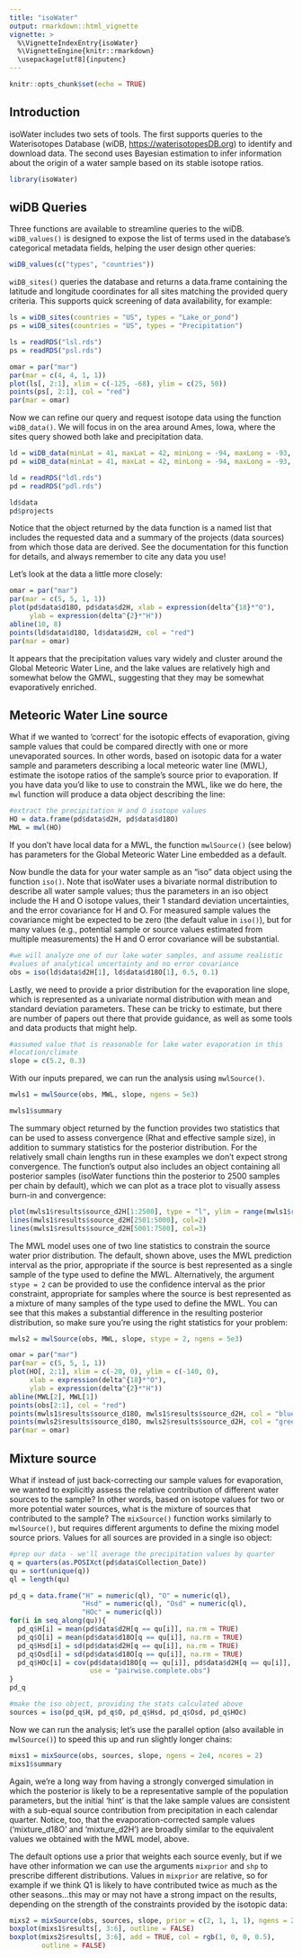 ---
title: "isoWater"
output: rmarkdown::html_vignette
vignette: >
  %\VignetteIndexEntry{isoWater}
  %\VignetteEngine{knitr::rmarkdown}
  \usepackage[utf8]{inputenc}
---

```{r setup, include=FALSE}
knitr::opts_chunk$set(echo = TRUE)
```

## Introduction

isoWater includes two sets of tools. The first supports queries to the Waterisotopes Database (wiDB, [https://waterisotopesDB.org](https://wateriso.utah.edu/waterisotopes/pages/spatial_db/SPATIAL_DB.html)) to identify and download data. The second uses Bayesian estimation to infer information about the origin of a water sample based on its stable isotope ratios. 

```{r load, echo=FALSE}
library(isoWater)
```

## wiDB Queries

Three functions are available to streamline queries to the wiDB. `wiDB_values()` is designed to expose the list of terms used in the database's categorical metadata fields, helping the user design other queries:

```{r values}
wiDB_values(c("types", "countries"))
```

`wiDB_sites()` queries the database and returns a data.frame containing the latitude and longitude coordinates for all sites matching the provided query criteria. This supports quick screening of data availability, for example:

```{r query1}
ls = wiDB_sites(countries = "US", types = "Lake_or_pond")
ps = wiDB_sites(countries = "US", types = "Precipitation")
```

```{r siteData, include=FALSE}
ls = readRDS("lsl.rds")
ps = readRDS("psl.rds")
```

```{r sites, fig.width=5, fig.asp=0.6}
omar = par("mar")
par(mar = c(4, 4, 1, 1))
plot(ls[, 2:1], xlim = c(-125, -68), ylim = c(25, 50))
points(ps[, 2:1], col = "red")
par(mar = omar)
```

Now we can refine our query and request isotope data using the function `wiDB_data()`. We will focus in on the area around Ames, Iowa, where the sites query showed both lake and precipitation data. 

```{r query2}
ld = wiDB_data(minLat = 41, maxLat = 42, minLong = -94, maxLong = -93, types = "Lake")
pd = wiDB_data(minLat = 41, maxLat = 42, minLong = -94, maxLong = -93, types = "Precipitation")
```

```{r dataData, include = FALSE}
ld = readRDS("ldl.rds")
pd = readRDS("pdl.rds")
```

```{r data}
ld$data
pd$projects
```

Notice that the object returned by the data function is a named list that includes the requested data and a summary of the projects (data sources) from which those data are derived. See the documentation for this function for details, and always remember to cite any data you use!

Let's look at the data a little more closely:

```{r plot, fig.width=5, fig.asp=0.8}
omar = par("mar")
par(mar = c(5, 5, 1, 1))
plot(pd$data$d18O, pd$data$d2H, xlab = expression(delta^{18}*"O"),
     ylab = expression(delta^{2}*"H"))
abline(10, 8)
points(ld$data$d18O, ld$data$d2H, col = "red")
par(mar = omar)
```

It appears that the precipitation values vary widely and cluster around the Global Meteoric Water Line, and the lake values are relatively high and somewhat below the GMWL, suggesting that they may be somewhat evaporatively enriched.

## Meteoric Water Line source

What if we wanted to 'correct' for the isotopic effects of evaporation, giving sample values that could be compared directly with one or more unevaporated sources. In other words, based on isotopic data for a water sample and parameters describing a local meteoric water line (MWL), estimate the isotope ratios of the sample's source prior to evaporation. If you have data you'd like to use to constrain the MWL, like we do here, the `mwl` function will produce a data object describing the line: 

```{r mwl, fig.width=5, fig.asp=0.8}
#extract the precipitation H and O isotope values
HO = data.frame(pd$data$d2H, pd$data$d18O)
MWL = mwl(HO)
```

If you don't have local data for a MWL, the function `mwlSource()` (see below) has parameters for the Global Meteoric Water Line embedded as a default.

Now bundle the data for your water sample as an "iso" data object using the function `iso()`. Note that isoWater uses a bivariate normal distribution to describe all water sample values; thus the parameters in an iso object include the H and O isotope values, their 1 standard deviation uncertainties, and the error covariance for H and O. For measured sample values the covariance might be expected to be zero (the default value in `iso()`), but for many values (e.g., potential sample or source values estimated from multiple measurements) the H and O error covariance will be substantial.

```{r iso}
#we will analyze one of our lake water samples, and assume realistic
#values of analytical uncertainty and no error covariance
obs = iso(ld$data$d2H[1], ld$data$d18O[1], 0.5, 0.1)
```

Lastly, we need to provide a prior distribution for the evaporation line slope, which is represented as a univariate normal distribution with mean and standard deviation parameters. These can be tricky to estimate, but there are number of papers out there that provide guidance, as well as some tools and data products that might help.

```{r ELslope}
#assumed value that is reasonable for lake water evaporation in this
#location/climate
slope = c(5.2, 0.3)
```

With our inputs prepared, we can run the analysis using `mwlSource()`. 

```{r mwlSource1, results='hide'}
mwls1 = mwlSource(obs, MWL, slope, ngens = 5e3)
```
```{r mwlSource1out}
mwls1$summary
```


The summary object returned by the function provides two statistics that can be used to assess convergence (Rhat and effective sample size), in addition to summary statistics for the posterior distribution. For the relatively small chain lengths run in these examples we don't expect strong convergence. The function's output also includes an object containing all posterior samples (isoWater functions thin the posterior to 2500 samples per chain by default), which we can plot as a trace plot to visually assess burn-in and convergence:

```{r traceplot, fig.width=5, fig.asp=0.8}
plot(mwls1$results$source_d2H[1:2500], type = "l", ylim = range(mwls1$results$source_d2H))
lines(mwls1$results$source_d2H[2501:5000], col=2)
lines(mwls1$results$source_d2H[5001:7500], col=3)
```

The MWL model uses one of two line statistics to constrain the source water prior distribution. The default, shown above, uses the MWL prediction interval as the prior, appropriate if the source is best represented as a single sample of the type used to define the MWL. Alternatively, the argument `stype = 2` can be provided to use the confidence interval as the prior constraint, appropriate for samples where the source is best represented as a mixture of many samples of the type used to define the MWL. You can see that this makes a substantial difference in the resulting posterior distribution, so make sure you're using the right statistics for your problem:

```{r mwlSource2, results='hide'}
mwls2 = mwlSource(obs, MWL, slope, stype = 2, ngens = 5e3)
```
```{r mulSource2out, fig.width=5, fig.asp=0.8}
omar = par("mar")
par(mar = c(5, 5, 1, 1))
plot(HO[, 2:1], xlim = c(-20, 0), ylim = c(-140, 0),
     xlab = expression(delta^{18}*"O"),
     ylab = expression(delta^{2}*"H"))
abline(MWL[2], MWL[1])
points(obs[2:1], col = "red")
points(mwls1$results$source_d18O, mwls1$results$source_d2H, col = "blue")
points(mwls2$results$source_d18O, mwls2$results$source_d2H, col = "green")
par(mar = omar)
```

## Mixture source

What if instead of just back-correcting our sample values for evaporation, we wanted to explicitly assess the relative contribution of different water sources to the sample? In other words, based on isotope values for two or more potential water sources, what is the mixture of sources that contributed to the sample? The `mixSource()` function works similarly to `mwlSource()`, but requires different arguments to define the mixing model source priors. Values for all sources are provided in a single iso object:

```{r sources}
#prep our data - we'll average the precipitation values by quarter
q = quarters(as.POSIXct(pd$data$Collection_Date))
qu = sort(unique(q))
ql = length(qu)

pd_q = data.frame("H" = numeric(ql), "O" = numeric(ql),
                  "Hsd" = numeric(ql), "Osd" = numeric(ql),
                  "HOc" = numeric(ql))
for(i in seq_along(qu)){
  pd_q$H[i] = mean(pd$data$d2H[q == qu[i]], na.rm = TRUE)
  pd_q$O[i] = mean(pd$data$d18O[q == qu[i]], na.rm = TRUE)
  pd_q$Hsd[i] = sd(pd$data$d2H[q == qu[i]], na.rm = TRUE)
  pd_q$Osd[i] = sd(pd$data$d18O[q == qu[i]], na.rm = TRUE)
  pd_q$HOc[i] = cov(pd$data$d18O[q == qu[i]], pd$data$d2H[q == qu[i]],
                    use = "pairwise.complete.obs")
}
pd_q

#make the iso object, providing the stats calculated above
sources = iso(pd_q$H, pd_q$O, pd_q$Hsd, pd_q$Osd, pd_q$HOc)
```

Now we can run the analysis; let's use the parallel option (also available in `mwlSource()`) to speed this up and run slightly longer chains:

```{r mixSource1}
mixs1 = mixSource(obs, sources, slope, ngens = 2e4, ncores = 2)
mixs1$summary
```

Again, we're a long way from having a strongly converged simulation in which the posterior is likely to be a representative sample of the population parameters, but the initial 'hint' is that the lake sample values are consistent with a sub-equal source contribution from precipitation in each calendar quarter. Notice, too, that the evaporation-corrected sample values ('mixture_d18O' and 'mixture_d2H') are broadly similar to the equivalent values we obtained with the MWL model, above.

The default options use a prior that weights each source evenly, but if we have other information we can use the arguments `mixprior` and `shp` to prescribe different distributions. Values in `mixprior` are relative, so for example if we think Q1 is likely to have contributed twice as much as the other seasons...this may or may not have a strong impact on the results, depending on the strength of the constraints provided by the isotopic data:

```{r mixSource2, fig.width=6, fig.asp=0.7}
mixs2 = mixSource(obs, sources, slope, prior = c(2, 1, 1, 1), ngens = 2e4, ncores = 2)
boxplot(mixs1$results[, 3:6], outline = FALSE)
boxplot(mixs2$results[, 3:6], add = TRUE, col = rgb(1, 0, 0, 0.5),
        outline = FALSE)
```

